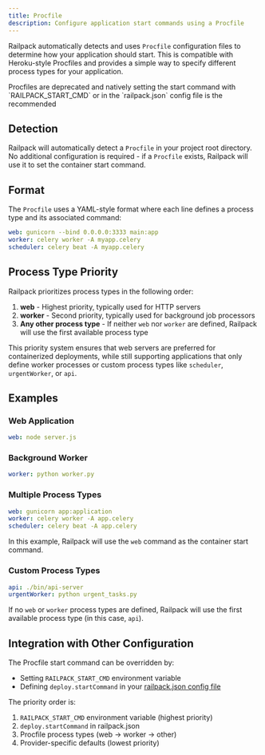 ```yaml
---
title: Procfile
description: Configure application start commands using a Procfile
---
```



Railpack automatically detects and uses `Procfile` configuration files to
determine how your application should start. This is compatible with
Heroku-style Procfiles and provides a simple way to specify different process
types for your application.

<Aside>
  Procfiles are deprecated and natively setting the start command with
  `RAILPACK_START_CMD` or in the `railpack.json` config file is the recommended
</Aside>

## Detection

Railpack will automatically detect a `Procfile` in your project root directory.
No additional configuration is required - if a `Procfile` exists, Railpack will
use it to set the container start command.

## Format

The `Procfile` uses a YAML-style format where each line defines a process type
and its associated command:

```yaml
web: gunicorn --bind 0.0.0.0:3333 main:app
worker: celery worker -A myapp.celery
scheduler: celery beat -A myapp.celery
```

## Process Type Priority

Railpack prioritizes process types in the following order:

1. **web** - Highest priority, typically used for HTTP servers
2. **worker** - Second priority, typically used for background job processors
3. **Any other process type** - If neither `web` nor `worker` are defined,
   Railpack will use the first available process type

This priority system ensures that web servers are preferred for containerized
deployments, while still supporting applications that only define worker
processes or custom process types like `scheduler`, `urgentWorker`, or `api`.

## Examples

### Web Application

```yaml
web: node server.js
```

### Background Worker

```yaml
worker: python worker.py
```

### Multiple Process Types

```yaml
web: gunicorn app:application
worker: celery worker -A app.celery
scheduler: celery beat -A app.celery
```

In this example, Railpack will use the `web` command as the container start
command.

### Custom Process Types

```yaml
api: ./bin/api-server
urgentWorker: python urgent_tasks.py
```

If no `web` or `worker` process types are defined, Railpack will use the first
available process type (in this case, `api`).

## Integration with Other Configuration

The Procfile start command can be overridden by:

- Setting `RAILPACK_START_CMD` environment variable
- Defining `deploy.startCommand` in your [railpack.json config
  file](/config/file)

The priority order is:

1. `RAILPACK_START_CMD` environment variable (highest priority)
2. `deploy.startCommand` in railpack.json
3. Procfile process types (web → worker → other)
4. Provider-specific defaults (lowest priority)
